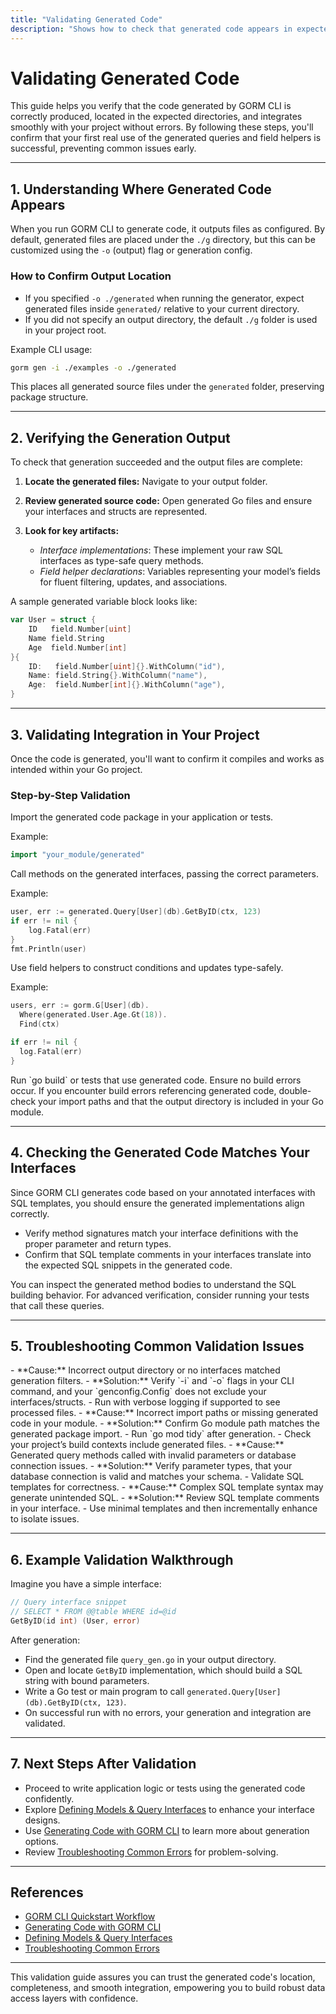```yaml
---
title: "Validating Generated Code"
description: "Shows how to check that generated code appears in expected locations and integrates with your project without errors. Instructs on reviewing output for first real use."
---
```


# Validating Generated Code

This guide helps you verify that the code generated by GORM CLI is correctly produced, located in the expected directories, and integrates smoothly with your project without errors. By following these steps, you'll confirm that your first real use of the generated queries and field helpers is successful, preventing common issues early.

---

## 1. Understanding Where Generated Code Appears

When you run GORM CLI to generate code, it outputs files as configured. By default, generated files are placed under the `./g` directory, but this can be customized using the `-o` (output) flag or generation config.

### How to Confirm Output Location

- If you specified `-o ./generated` when running the generator, expect generated files inside `generated/` relative to your current directory.
- If you did not specify an output directory, the default `./g` folder is used in your project root.

Example CLI usage:

```bash
gorm gen -i ./examples -o ./generated
```

This places all generated source files under the `generated` folder, preserving package structure.

---

## 2. Verifying the Generation Output

To check that generation succeeded and the output files are complete:

1. **Locate the generated files:** Navigate to your output folder.

2. **Review generated source code:** Open generated Go files and ensure your interfaces and structs are represented.

3. **Look for key artifacts:**
   - _Interface implementations_: These implement your raw SQL interfaces as type-safe query methods.
   - _Field helper declarations_: Variables representing your model’s fields for fluent filtering, updates, and associations.

A sample generated variable block looks like:

```go
var User = struct {
    ID   field.Number[uint]
    Name field.String
    Age  field.Number[int]
}{
    ID:   field.Number[uint]{}.WithColumn("id"),
    Name: field.String{}.WithColumn("name"),
    Age:  field.Number[int]{}.WithColumn("age"),
}
```

---

## 3. Validating Integration in Your Project

Once the code is generated, you'll want to confirm it compiles and works as intended within your Go project.

### Step-by-Step Validation

<Steps>
<Step title="Import the generated package in your Go code">
Import the generated code package in your application or tests.

Example:

```go
import "your_module/generated"
```

</Step>

<Step title="Use generated query API methods">
Call methods on the generated interfaces, passing the correct parameters.

Example:

```go
user, err := generated.Query[User](db).GetByID(ctx, 123)
if err != nil {
    log.Fatal(err)
}
fmt.Println(user)
```
</Step>

<Step title="Use generated field helpers to build queries">
Use field helpers to construct conditions and updates type-safely.

Example:

```go
users, err := gorm.G[User](db).
  Where(generated.User.Age.Gt(18)).
  Find(ctx)

if err != nil {
  log.Fatal(err)
}
```
</Step>

<Step title="Build and run your project">
Run `go build` or tests that use generated code. Ensure no build errors occur.
</Step>
</Steps>

<Tip>
If you encounter build errors referencing generated code, double-check your import paths and that the output directory is included in your Go module.
</Tip>

---

## 4. Checking the Generated Code Matches Your Interfaces

Since GORM CLI generates code based on your annotated interfaces with SQL templates, you should ensure the generated implementations align correctly.

- Verify method signatures match your interface definitions with the proper parameter and return types.
- Confirm that SQL template comments in your interfaces translate into the expected SQL snippets in the generated code.

You can inspect the generated method bodies to understand the SQL building behavior. For advanced verification, consider running your tests that call these queries.

---

## 5. Troubleshooting Common Validation Issues

<AccordionGroup title="Common Validation Issues">
<Accordion title="Generated files missing or empty">
- **Cause:** Incorrect output directory or no interfaces matched generation filters.
- **Solution:** Verify `-i` and `-o` flags in your CLI command, and your `genconfig.Config` does not exclude your interfaces/structs.
- Run with verbose logging if supported to see processed files.
</Accordion>

<Accordion title="Compilation errors referencing generated code">
- **Cause:** Incorrect import paths or missing generated code in your module.
- **Solution:** Confirm Go module path matches the generated package import.
- Run `go mod tidy` after generation.
- Check your project’s build contexts include generated files.
</Accordion>

<Accordion title="Runtime errors from queries">
- **Cause:** Generated query methods called with invalid parameters or database connection issues.
- **Solution:** Verify parameter types, that your database connection is valid and matches your schema.
- Validate SQL templates for correctness.
</Accordion>

<Accordion title="Unexpected SQL output or behavior">
- **Cause:** Complex SQL template syntax may generate unintended SQL.
- **Solution:** Review SQL template comments in your interface.
- Use minimal templates and then incrementally enhance to isolate issues.
</Accordion>
</AccordionGroup>

---

## 6. Example Validation Walkthrough

Imagine you have a simple interface:

```go
// Query interface snippet
// SELECT * FROM @@table WHERE id=@id
GetByID(id int) (User, error)
```

After generation:

- Find the generated file `query_gen.go` in your output directory.
- Open and locate `GetByID` implementation, which should build a SQL string with bound parameters.
- Write a Go test or main program to call `generated.Query[User](db).GetByID(ctx, 123)`.
- On successful run with no errors, your generation and integration are validated.

---

## 7. Next Steps After Validation

- Proceed to write application logic or tests using the generated code confidently.
- Explore [Defining Models & Query Interfaces](https://your-docs.example.com/getting-started/initial-usage/defining-models-interfaces) to enhance your interface designs.
- Use [Generating Code with GORM CLI](https://your-docs.example.com/getting-started/initial-usage/generating-code) to learn more about generation options.
- Review [Troubleshooting Common Errors](https://your-docs.example.com/getting-started/troubleshooting/common-errors) for problem-solving.

---

## References

- [GORM CLI Quickstart Workflow](https://your-docs.example.com/overview/architecture-usage-integration/quickstart-workflow)
- [Generating Code with GORM CLI](https://your-docs.example.com/getting-started/initial-usage/generating-code)
- [Defining Models & Query Interfaces](https://your-docs.example.com/getting-started/initial-usage/defining-models-interfaces)
- [Troubleshooting Common Errors](https://your-docs.example.com/getting-started/troubleshooting/common-errors)

---

This validation guide assures you can trust the generated code's location, completeness, and smooth integration, empowering you to build robust data access layers with confidence.
